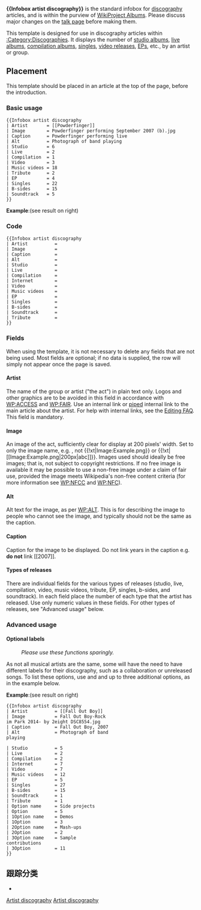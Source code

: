 {{Documentation subpage}}
{{esoteric}}
<!-- PLEASE ADD CATEGORIES AND INTERWIKIS AT THE BOTTOM OF THIS PAGE -->
{{TOCright}}

'''<nowiki>{{Infobox artist discography}}</nowiki>''' is the standard infobox for [[discography]] articles, and is within the purview of [[Wikipedia:WikiProject Albums|WikiProject Albums]]. Please discuss major changes on the [[Template talk:Infobox artist discography|talk page]] before making them.

This template is designed for use in discography articles within [[:Category:Discographies]]. It displays the number of [[studio album]]s, [[live album]]s, [[compilation album]]s, [[Single (music)|singles]], [[VHS single|video releases]], [[Extended play|EPs]], etc., by an artist or group.

==Placement==
This template should be placed in an article at the top of the page, before the introduction.

===Basic usage===
{{Infobox artist discography
| Artist       = [[Powderfinger]]
| Image        = Powderfinger performing September 2007 (b).jpg
| Caption      = Powderfinger performing live
| Alt          = Photograph of band playing
| Studio       = 6
| Live         = 2
| Compilation  = 1
| Video        = 3
| Music videos = 18
| Tribute      = 2
| EP           = 4
| Singles      = 22
| B-sides      = 15
| Soundtrack   = 5
}}

<pre style="width:50%;">
{{Infobox artist discography
| Artist       = [[Powderfinger]]
| Image        = Powderfinger performing September 2007 (b).jpg
| Caption      = Powderfinger performing live
| Alt          = Photograph of band playing
| Studio       = 6
| Live         = 2
| Compilation  = 1
| Video        = 3
| Music videos = 18
| Tribute      = 2
| EP           = 4
| Singles      = 22
| B-sides      = 15
| Soundtrack   = 5
}}
</pre>
'''Example''':(see result on right)
</span>

===Code===
<pre style="width:50%;">
{{Infobox artist discography
| Artist          = 
| Image           = 
| Caption         = 
| Alt             = 
| Studio          = 
| Live            = 
| Compilation     = 
| Internet        = 
| Video           = 
| Music videos    = 
| EP              = 
| Singles         = 
| B-sides         = 
| Soundtrack      = 
| Tribute         = 
}}
</pre>

===Fields===
When using the template, it is not necessary to delete any fields that are not being used. Most fields are optional; if no data is supplied, the row will simply not appear once the page is saved.

====Artist====
The name of the group or artist ("the act") in plain text only. Logos and other graphics are to be avoided in this field in accordance with [[WP:ACCESS]] and [[WP:FAIR]]. Use an internal link or [[Wikipedia:Piped link|piped]] internal link  to the main article about the artist. For help with internal links, see the [[Wikipedia:Editing FAQ#How do I make links?|Editing FAQ]]. This field is mandatory.

====Image====
An image of the act, sufficiently clear for display at 200 pixels' width. Set to only the image name, e.g. {{xt|Example.png}}, not {{!xt|Image:Example.png}} or {{!xt|<nowiki>[[Image:Example.png|200px|abc]]</nowiki>}}. Images used should ideally be free images; that is, not subject to copyright restrictions. If no free image is available it may be possible to use a non-free image under a claim of fair use, provided the image meets Wikipedia's non-free content criteria (for more information see [[WP:NFCC]] and [[WP:NFC]]).

====Alt====
Alt text for the image, as per [[WP:ALT]]. This is for describing the image to people who cannot see the image, and typically should not be the same as the caption.

====Caption====
Caption for the image to be displayed. Do not link years in the caption e.g. '''do not''' link <nowiki>[[2007]]</nowiki>.

====Types of releases====
There are individual fields for the various types of releases (studio, live, compilation, video, music videos, tribute, EP, singles, b-sides, and soundtrack). In each field place the number of each type that the artist has released. Use only numeric values in these fields. For other types of releases, see "Advanced usage" below.

===Advanced usage===
====Optional labels====
:''Please use these functions sparingly.''
As not all musical artists are the same, some will have the need to have different labels for their discography, such as a collaboration or unreleased songs. To list these options, use {{para|Option}} and {{para|Option name}} and up to three additional options, as in the example below.

{{Infobox artist discography
| Artist          = [[Fall Out Boy]]
| Image           = Fall Out Boy-Rock im Park 2014- by 2eight DSC8554.jpg
| Caption         = Fall Out Boy, 2007
| Alt             = Photograph of band playing

| Studio          = 5
| Studio link     = Albums

| Live            = 2
| Compilation     = 2
| Internet        = 7
| Video           = 7
| Music videos    = 12
| EP              = 5
| Singles         = 27
| B-sides         = 15
| Soundtrack      = 1
| Tribute         = 1

| Option name     = Side projects
| Option          = 5
| 1Option name    = Demos
| 1Option         = 3
| 2Option name    = Mash-ups
| 2Option         = 2
| 3Option name    = Sample contributions
| 3Option         = 11
}}

<div style="width:55%;">
'''Example''':(see result on right)
<pre>
{{Infobox artist discography
| Artist          = [[Fall Out Boy]]
| Image           = Fall Out Boy-Rock im Park 2014- by 2eight DSC8554.jpg
| Caption         = Fall Out Boy, 2007
| Alt             = Photograph of band playing

| Studio          = 5
| Live            = 2
| Compilation     = 2
| Internet        = 7
| Video           = 7
| Music videos    = 12
| EP              = 5
| Singles         = 27
| B-sides         = 15
| Soundtrack      = 1
| Tribute         = 1
| Option name     = Side projects
| Option          = 5
| 1Option name    = Demos
| 1Option         = 3
| 2Option name    = Mash-ups
| 2Option         = 2
| 3Option name    = Sample contributions
| 3Option         = 11
}}</pre></div>

== 跟踪分类 ==
* {{clc|Infobox artist discography存在未知参数的页面}}

<includeonly>
<!-- ADD CATEGORIES BELOW THIS LINE -->
[[Category:音乐信息框模板|Artist discography]]
[[Category:人物信息框模板|Artist discography]]

<!-- ADD INTERWIKIS BELOW THIS LINE -->
</includeonly>